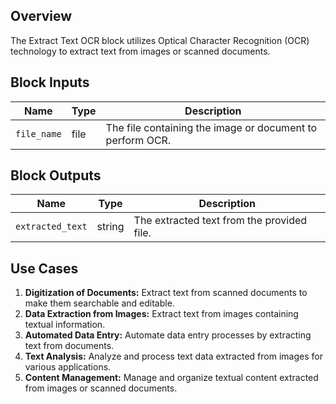 ## Overview

The Extract Text OCR block utilizes Optical Character Recognition (OCR) technology to extract text from images or scanned documents.

## Block Inputs

| Name        | Type | Description                                               |
| ----------- | ---- | --------------------------------------------------------- |
| `file_name` | file | The file containing the image or document to perform OCR. |

## Block Outputs

| Name             | Type   | Description                                |
| ---------------- | ------ | ------------------------------------------ |
| `extracted_text` | string | The extracted text from the provided file. |

## Use Cases

1. **Digitization of Documents:** Extract text from scanned documents to make them searchable and editable.
2. **Data Extraction from Images:** Extract text from images containing textual information.
3. **Automated Data Entry:** Automate data entry processes by extracting text from documents.
4. **Text Analysis:** Analyze and process text data extracted from images for various applications.
5. **Content Management:** Manage and organize textual content extracted from images or scanned documents.
